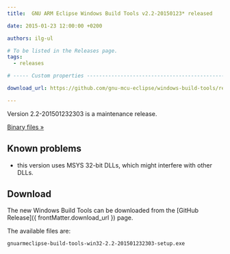 ```yaml
---
title:  GNU ARM Eclipse Windows Build Tools v2.2-20150123* released

date: 2015-01-23 12:00:00 +0200

authors: ilg-ul

# To be listed in the Releases page.
tags:
  - releases

# ----- Custom properties -----------------------------------------------------

download_url: https://github.com/gnu-mcu-eclipse/windows-build-tools/releases/tag/v2.2/

---
```


Version 2.2-201501232303 is a maintenance release.

<!-- truncate -->

<p><a href={ frontMatter.download_url }>Binary files »</a></p>

## Known problems

* this version uses MSYS 32-bit DLLs, which might interfere with other DLLs.

## Download

The new Windows Build Tools can be downloaded from the [GitHub Release]({ frontMatter.download_url }) page.

The available files are:

	gnuarmeclipse-build-tools-win32-2.2-201501232303-setup.exe
